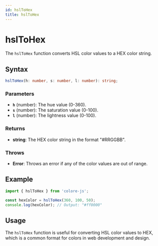 ```yaml
---
id: hslToHex
title: hslToHex
---
```


# hslToHex

The `hslToHex` function converts HSL color values to a HEX color string.

## Syntax

```typescript
hslToHex(h: number, s: number, l: number): string;
```

### Parameters

- **`h`** (number): The hue value (0-360).
- **`s`** (number): The saturation value (0-100).
- **`l`** (number): The lightness value (0-100).

### Returns

- **string**: The HEX color string in the format "#RRGGBB".

### Throws

- **Error**: Throws an error if any of the color values are out of range.

## Example

```typescript
import { hslToHex } from 'colore-js';

const hexColor = hslToHex(360, 100, 50);
console.log(hexColor); // Output: "#ff0000"
```

## Usage

The `hslToHex` function is useful for converting HSL color values to HEX, which is a common format for colors in web development and design.
